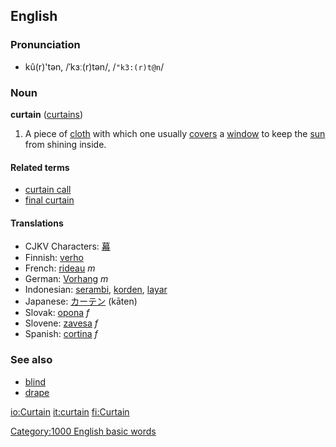 ==English==
===Pronunciation===
*kû(r)'tən, /ˈkɜː(r)tən/, /<tt>"k3:(r)t@n</tt>/

=== Noun ===
'''curtain''' ([[curtains]])

#A piece of [[cloth]] with which one usually [[cover]]s a [[window]] to keep the [[sun]] from shining inside.

====Related terms====
*[[curtain call]]
*[[final curtain]]

==== Translations ====
*CJKV Characters: [[幕]]
*Finnish: [[verho]]
*French: [[rideau]] ''m''
*German: [[Vorhang]] ''m''
*Indonesian: [[serambi]], [[korden]], [[layar]]
*Japanese: [[カーテン]] (kāten)
*Slovak: [[opona]] ''f''
*Slovene: [[zavesa]] ''f''
*Spanish: [[cortina]] ''f''

===See also===
*[[blind]]
*[[drape]]

[[Category:1000 English basic words]]

[[io:Curtain]]
[[it:curtain]]
[[fi:Curtain]]